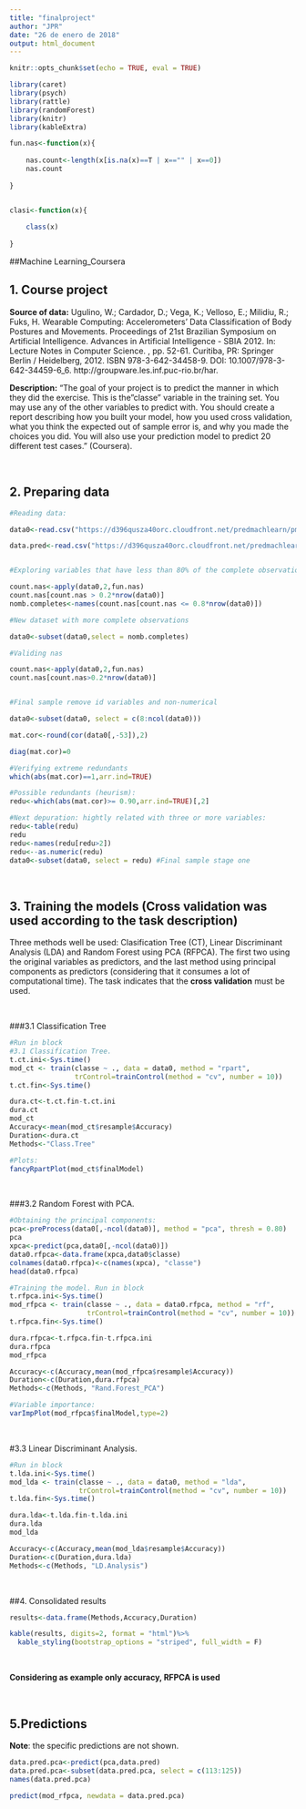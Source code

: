 ```yaml
---
title: "finalproject"
author: "JPR"
date: "26 de enero de 2018"
output: html_document
---
```


```r
knitr::opts_chunk$set(echo = TRUE, eval = TRUE)

library(caret)
library(psych)
library(rattle)
library(randomForest)
library(knitr)
library(kableExtra)

fun.nas<-function(x){
    
    nas.count<-length(x[is.na(x)==T | x=="" | x==0])
    nas.count
    
}


clasi<-function(x){
    
    class(x)
    
}

```

##Machine Learning_Coursera


## 1. Course project

**Source of data:** Ugulino, W.; Cardador, D.; Vega, K.; Velloso, E.; Milidiu, R.; Fuks, H. Wearable Computing: Accelerometers' Data Classification of Body Postures and Movements. Proceedings of 21st Brazilian Symposium on Artificial Intelligence. Advances in Artificial Intelligence - SBIA 2012. In: Lecture Notes in Computer Science. , pp. 52-61. Curitiba, PR: Springer Berlin / Heidelberg, 2012. ISBN 978-3-642-34458-9. DOI: 10.1007/978-3-642-34459-6_6. http://groupware.les.inf.puc-rio.br/har. 

**Description:** "The goal of your project is to predict the manner in which they did the exercise. This is the "classe" variable in the training set. You may use any of the other variables to predict with. You should create a report describing how you built your model, how you used cross validation, what you think the expected out of sample error is, and why you made the choices you did. You will also use your prediction model to predict 20 different test cases." (Coursera).

&nbsp;

## 2. Preparing data

```r

#Reading data:

data0<-read.csv("https://d396qusza40orc.cloudfront.net/predmachlearn/pml-training.csv", header = T, sep=",")

data.pred<-read.csv("https://d396qusza40orc.cloudfront.net/predmachlearn/pml-testing.csv", header = T, sep=",")


#Exploring variables that have less than 80% of the complete observations

count.nas<-apply(data0,2,fun.nas)
count.nas[count.nas > 0.2*nrow(data0)]
nomb.completes<-names(count.nas[count.nas <= 0.8*nrow(data0)])

#New dataset with more complete observations

data0<-subset(data0,select = nomb.completes)

#Validing nas

count.nas<-apply(data0,2,fun.nas)
count.nas[count.nas>0.2*nrow(data0)]


#Final sample remove id variables and non-numerical

data0<-subset(data0, select = c(8:ncol(data0)))

mat.cor<-round(cor(data0[,-53]),2)

diag(mat.cor)=0

#Verifying extreme redundants
which(abs(mat.cor)==1,arr.ind=TRUE)

#Possible redundants (heurism):
redu<-which(abs(mat.cor)>= 0.90,arr.ind=TRUE)[,2]

#Next depuration: hightly related with three or more variables:
redu<-table(redu)
redu
redu<-names(redu[redu>2])
redu<--as.numeric(redu)
data0<-subset(data0, select = redu) #Final sample stage one
```

&nbsp;

## 3. Training the models (Cross validation was used according to the task description)

Three methods well be used: Clasification Tree (CT), Linear Discriminant Analysis (LDA) and Random Forest using PCA (RFPCA). The first two  using the original variables as predictors, and the last method using principal components as predictors (considering that it consumes a lot of computational time). The task indicates that the **cross validation** must be used.

&nbsp;

###3.1 Classification Tree

```r
#Run in block
#3.1 Classification Tree.
t.ct.ini<-Sys.time()
mod_ct <- train(classe ~ ., data = data0, method = "rpart",
                trControl=trainControl(method = "cv", number = 10))
t.ct.fin<-Sys.time()

dura.ct<-t.ct.fin-t.ct.ini
dura.ct
mod_ct
Accuracy<-mean(mod_ct$resample$Accuracy)
Duration<-dura.ct
Methods<-"Class.Tree"

#Plots:
fancyRpartPlot(mod_ct$finalModel)

```

&nbsp;

###3.2 Random Forest with PCA. 

```r
#Obtaining the principal components:
pca<-preProcess(data0[,-ncol(data0)], method = "pca", thresh = 0.80)
pca
xpca<-predict(pca,data0[,-ncol(data0)])
data0.rfpca<-data.frame(xpca,data0$classe)
colnames(data0.rfpca)<-c(names(xpca), "classe")
head(data0.rfpca)

#Training the model. Run in block
t.rfpca.ini<-Sys.time()
mod_rfpca <- train(classe ~ ., data = data0.rfpca, method = "rf",
                   trControl=trainControl(method = "cv", number = 10))
t.rfpca.fin<-Sys.time()

dura.rfpca<-t.rfpca.fin-t.rfpca.ini
dura.rfpca
mod_rfpca

Accuracy<-c(Accuracy,mean(mod_rfpca$resample$Accuracy))
Duration<-c(Duration,dura.rfpca)
Methods<-c(Methods, "Rand.Forest_PCA")

#Variable importance:
varImpPlot(mod_rfpca$finalModel,type=2)

```

&nbsp;

#3.3 Linear Discriminant Analysis. 

```r
#Run in block
t.lda.ini<-Sys.time()
mod_lda <- train(classe ~ ., data = data0, method = "lda", 
                 trControl=trainControl(method = "cv", number = 10))
t.lda.fin<-Sys.time()

dura.lda<-t.lda.fin-t.lda.ini
dura.lda
mod_lda

Accuracy<-c(Accuracy,mean(mod_lda$resample$Accuracy))
Duration<-c(Duration,dura.lda)
Methods<-c(Methods, "LD.Analysis")

```

&nbsp;

##4. Consolidated results

```r

results<-data.frame(Methods,Accuracy,Duration)

kable(results, digits=2, format = "html")%>%
  kable_styling(bootstrap_options = "striped", full_width = F)

```

&nbsp;

**Considering as example only accuracy, RFPCA is used**

&nbsp;


## 5.Predictions

**Note**: the specific predictions are not shown.

```r

data.pred.pca<-predict(pca,data.pred)
data.pred.pca<-subset(data.pred.pca, select = c(113:125))
names(data.pred.pca)

predict(mod_rfpca, newdata = data.pred.pca)

```

&nbsp;


